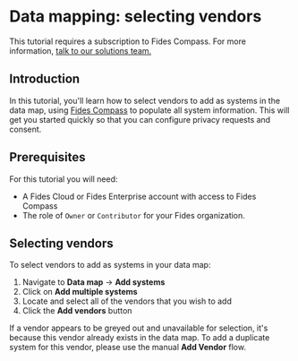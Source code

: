 
# Data mapping: selecting vendors

<TutorialKey duration="4" product="Fides" topic="Data Mapping" video="true" interactive="true"/>

<Callout type="warning" emoji="⚠️"> This tutorial requires a subscription to Fides Compass. For more information, [talk to our solutions team.](https://ethyca.com/book-demo?utm_source=docs-site) </Callout>

## Introduction
In this tutorial, you'll learn how to select vendors to add as systems in the data map, using [Fides Compass](/tutorials/data-mapping-dictionary) to populate all system information. This will get you started quickly so that you can configure privacy requests and consent. 

## Prerequisites

For this tutorial you will need:

* A Fides Cloud or Fides Enterprise account with access to Fides Compass
* The role of `Owner` or `Contributor` for your Fides organization.

## Selecting vendors

To select vendors to add as systems in your data map:
1. Navigate to **Data map** → **Add systems** 
2. Click on **Add multiple systems**
3. Locate and select all of the vendors that you wish to add
4. Click the **Add vendors** button

<Screenshot img="/docs/assets/img/tutorials/data-mapping-adding-vendors.gif" description="Add vendors" />

<Callout emoji="" type="info">If a vendor appears to be greyed out and unavailable for selection, it's because this vendor already exists in the data map. To add a duplicate system for this vendor, please use the manual **Add Vendor** flow. </Callout>
